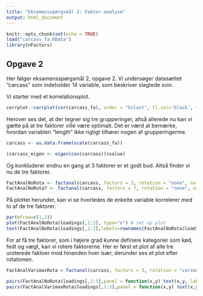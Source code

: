 ```yaml
---
title: "Eksamensspørgsmål 2: Faktor-analyse"
output: html_document
---
```


```r
knitr::opts_chunk$set(echo = TRUE)
load("carcass_fa.RData")
library(nFactors)

```

## Opgave 2

Her følger eksamensspørgsmål 2, opgave 2.
Vi undersøger datasættet "carcass" som indeholder 14 variable, som beskriver slagtede svin.

Vi starter med et korrelationsplot.

```r
corrplot::corrplot(cor(carcass_fa), order = "hclust", tl.col='black', tl.cex=.75)
```

Herover ses det, at der tegner sig tre grupperinger, altså allerede nu kan vi gætte på at tre faktorer ville være optimalt. Det er værd at bemærke, hvordan variablen "length" ikke rigtigt tilhører nogen af grupperingerme.

```r
carcass <- as.data.frame(scale(carcass_fa))

```

```r
(carcass_eigen <- eigen(cov(carcass))$value)
```

Og konkluderer endnu en gang at 3 faktorer er et godt bud. Altså finder vi nu de tre faktorer.

```r
FactAnalNoRota <- factanal(carcass, factors = 3, rotation = "none", na.action = na.omit);FactAnalNoRota
FactAnalNoRota7 <- factanal(carcass, factors = 7, rotation = "none", na.action = na.omit);FactAnalNoRota7
```

På plottet herunder, kan vi se hvorledes de enkelte variable korrelerer med to af de tre faktorer.
```r
par(mfrow=c(1,1))
plot(FactAnalNoRota$loadings[,1:2], type="n") # set up plot
text(FactAnalNoRota$loadings[,1:2],labels=rownames(FactAnalNoRota$loadings),cex=.7)
```

For at få tre faktorer, som i højere grad kunne definere kategorier som kød, fedt og vægt, kan vi rotere faktorerne. Her er først et plot af alle tre uroterede faktoer mod hinanden hver især, derunder ses et plot efter rotationen.
```r
FactAnalVarimaxRota = factanal(carcass, factors = 3, rotation = "varimax",na.action = na.omit, scores = "regression");FactAnalVarimaxRota
```

```r
pairs(FactAnalNoRota$loadings[,1:3],panel = function(x,y) text(x,y, labels=rownames(FactAnalNoRota$loadings)))
pairs(FactAnalVarimaxRota$loadings[,1:3],panel = function(x,y) text(x,y, labels=rownames(FactAnalVarimaxRota$loadings)))


```